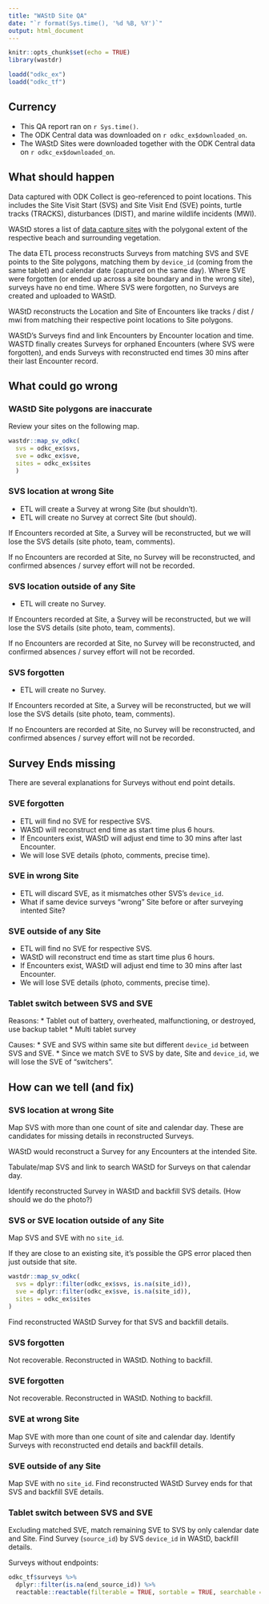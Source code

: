 ```yaml
---
title: "WAStD Site QA"
date: "`r format(Sys.time(), '%d %B, %Y')`"
output: html_document
---
```

<style type="text/css">
.main-container {
  max-width: 100%;
  margin-left: auto;
  margin-right: auto;
}
</style>

```r
knitr::opts_chunk$set(echo = TRUE)
library(wastdr)

loadd("odkc_ex")
loadd("odkc_tf")
```

## Currency

-   This QA report ran on `r Sys.time()`.
-   The ODK Central data was downloaded on `r odkc_ex$downloaded_on`.
-   The WAStD Sites were downloaded together with the ODK Central data on `r odkc_ex$downloaded_on`.

## What should happen
Data captured with ODK Collect is geo-referenced to point locations.
This includes the Site Visit Start (SVS) and Site Visit End (SVE) points, 
turtle tracks (TRACKS), disturbances (DIST), and marine wildlife incidents (MWI).

WAStD stores a list of 
[data capture sites](https://wastd.dbca.wa.gov.au/admin/observations/area/?area_type__exact=Site)
with the polygonal extent of the respective beach and surrounding vegetation.

The data ETL process reconstructs Surveys from matching SVS and SVE points 
to the Site polygons, matching them by `device_id` (coming from the same tablet) 
and calendar date (captured on the same day).
Where SVE were forgotten (or ended up across a site boundary and in the wrong site),
surveys have no end time.
Where SVS were forgotten, no Surveys are created and uploaded to WAStD.

WAStD reconstructs the Location and Site of Encounters like tracks / dist / mwi 
from matching their respective point locations to Site polygons.

WAStD's Surveys find and link Encounters by Encounter location and time.
WASTD finally creates Surveys for orphaned Encounters (where SVS were forgotten),
and ends Surveys with reconstructed end times 30 mins after their last Encounter 
record.

## What could go wrong
### WAStD Site polygons are inaccurate
Review your sites on the following map.

```r
wastdr::map_sv_odkc(
  svs = odkc_ex$svs,
  sve = odkc_ex$sve,
  sites = odkc_ex$sites
  )
```


### SVS location at wrong Site
* ETL will create a Survey at wrong Site (but shouldn't).
* ETL will create no Survey at correct Site (but should).

If Encounters recorded at Site, a Survey will be reconstructed, but we will lose
the SVS details (site photo, team, comments).

If no Encounters are recorded at Site, no Survey will be reconstructed, and
confirmed absences / survey effort will not be recorded.


### SVS location outside of any Site
* ETL will create no Survey.

If Encounters recorded at Site, a Survey will be reconstructed, but we will lose
the SVS details (site photo, team, comments).

If no Encounters are recorded at Site, no Survey will be reconstructed, and
confirmed absences / survey effort will not be recorded.

### SVS forgotten
* ETL will create no Survey.

If Encounters recorded at Site, a Survey will be reconstructed, but we will lose
the SVS details (site photo, team, comments).

If no Encounters are recorded at Site, no Survey will be reconstructed, and
confirmed absences / survey effort will not be recorded.

## Survey Ends missing

There are several explanations for Surveys without end point details.

### SVE forgotten
* ETL will find no SVE for respective SVS.
* WAStD will reconstruct end time as start time plus 6 hours.
* If Encounters exist, WAStD will adjust end time to 30 mins after last Encounter.
* We will lose SVE details (photo, comments, precise time).

### SVE in wrong Site
* ETL will discard SVE, as it mismatches other SVS's `device_id`.
* What if same device surveys "wrong" Site before or after surveying intented Site?

### SVE outside of any Site
* ETL will find no SVE for respective SVS.
* WAStD will reconstruct end time as start time plus 6 hours.
* If Encounters exist, WAStD will adjust end time to 30 mins after last Encounter.
* We will lose SVE details (photo, comments, precise time).

### Tablet switch between SVS and SVE
Reasons:
* Tablet out of battery, overheated, malfunctioning, or destroyed, use backup tablet
* Multi tablet survey

Causes:
* SVE and SVS within same site but different `device_id` between SVS and SVE.
* Since we match SVE to SVS by date, Site and `device_id`, we will lose the SVE 
  of "switchers".

## How can we tell (and fix)

### SVS location at wrong Site
Map SVS with more than one count of site and calendar day. 
These are candidates for missing details in reconstructed Surveys.

WAStD would reconstruct a Survey for any Encounters at the intended Site.

Tabulate/map SVS and link to search WAStD for Surveys on that calendar day.

Identify reconstructed Survey in WAStD and backfill SVS details. (How should we do the photo?)

### SVS or SVE location outside of any Site
Map SVS and SVE with no `site_id`.

If they are close to an existing site, it's possible the GPS error placed then just outside that site.

```r
wastdr::map_sv_odkc( 
  svs = dplyr::filter(odkc_ex$svs, is.na(site_id)),
  sve = dplyr::filter(odkc_ex$sve, is.na(site_id)), 
  sites = odkc_ex$sites
)
```

Find reconstructed WAStD Survey for that SVS and backfill details.

### SVS forgotten
Not recoverable. Reconstructed in WAStD. Nothing to backfill.

### SVE forgotten
Not recoverable. Reconstructed in WAStD. Nothing to backfill.

### SVE at wrong Site
Map SVE with more than one count of site and calendar day.
Identify Surveys with reconstructed end details and backfill details.

### SVE outside of any Site
Map SVE with no `site_id`.
Find reconstructed WAStD Survey ends for that SVS and backfill SVE details.

### Tablet switch between SVS and SVE
Excluding matched SVE, match remaining SVE to SVS by only calendar date and Site.
Find Survey (`source_id`) by SVS `device_id` in WAStD, backfill details.



Surveys without endpoints:
 
```r
odkc_tf$surveys %>% 
  dplyr::filter(is.na(end_source_id)) %>% 
  reactable::reactable(filterable = TRUE, sortable = TRUE, searchable = TRUE)
```
